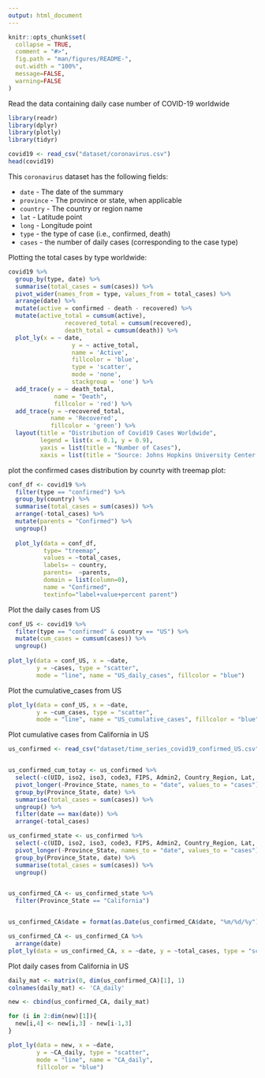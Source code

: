 ```yaml
---
output: html_document
---
```


```r
knitr::opts_chunk$set(
  collapse = TRUE, 
  comment = "#>",
  fig.path = "man/figures/README-",
  out.width = "100%",
  message=FALSE, 
  warning=FALSE
)
```

Read the data containing daily case number of COVID-19 worldwide
```r
library(readr)
library(dplyr)
library(plotly)
library(tidyr)

covid19 <- read_csv("dataset/coronavirus.csv")
head(covid19)
```

This `coronavirus` dataset has the following fields:

* `date` - The date of the summary
* `province` - The province or state, when applicable
* `country` - The country or region name
* `lat` - Latitude point
* `long` - Longitude point
* `type` - the type of case (i.e., confirmed, death)
* `cases` - the number of daily cases (corresponding to the case type)


Plotting the total cases by type worldwide:

``` r
covid19 %>% 
  group_by(type, date) %>%
  summarise(total_cases = sum(cases)) %>%
  pivot_wider(names_from = type, values_from = total_cases) %>%
  arrange(date) %>%
  mutate(active = confirmed - death - recovered) %>%
  mutate(active_total = cumsum(active),
                recovered_total = cumsum(recovered),
                death_total = cumsum(death)) %>%
  plot_ly(x = ~ date,
                  y = ~ active_total,
                  name = 'Active', 
                  fillcolor = 'blue',
                  type = 'scatter',
                  mode = 'none', 
                  stackgroup = 'one') %>%
  add_trace(y = ~ death_total, 
             name = "Death",
             fillcolor = 'red') %>%
  add_trace(y = ~recovered_total, 
            name = 'Recovered', 
            fillcolor = 'green') %>%
  layout(title = "Distribution of Covid19 Cases Worldwide",
         legend = list(x = 0.1, y = 0.9),
         yaxis = list(title = "Number of Cases"),
         xaxis = list(title = "Source: Johns Hopkins University Center for Systems Science and Engineering"))
```

plot the confirmed cases distribution by counrty with treemap plot:

``` r
conf_df <- covid19 %>% 
  filter(type == "confirmed") %>%
  group_by(country) %>%
  summarise(total_cases = sum(cases)) %>%
  arrange(-total_cases) %>%
  mutate(parents = "Confirmed") %>%
  ungroup() 
  
  plot_ly(data = conf_df,
          type= "treemap",
          values = ~total_cases,
          labels= ~ country,
          parents=  ~parents,
          domain = list(column=0),
          name = "Confirmed",
          textinfo="label+value+percent parent")
```

Plot the daily cases from US

``` r
conf_US <- covid19 %>% 
  filter(type == "confirmed" & country == "US") %>%
  mutate(cum_cases = cumsum(cases)) %>%
  ungroup()
  
plot_ly(data = conf_US, x = ~date, 
        y = ~cases, type = "scatter", 
        mode = "line", name = "US_daily_cases", fillcolor = "blue")

```

Plot the cumulative_cases from US

``` r
plot_ly(data = conf_US, x = ~date, 
        y = ~cum_cases, type = "scatter", 
        mode = "line", name = "US_cumulative_cases", fillcolor = "blue") 

```

Plot cumulative cases from California in US

``` r
us_confirmed <- read_csv("dataset/time_series_covid19_confirmed_US.csv")


us_confirmed_cum_totay <- us_confirmed %>%
  select(-c(UID, iso2, iso3, code3, FIPS, Admin2, Country_Region, Lat, Long_, Combined_Key)) %>% 
  pivot_longer(-Province_State, names_to = "date", values_to = "cases") %>%
  group_by(Province_State, date) %>%
  summarise(total_cases = sum(cases)) %>%
  ungroup() %>%
  filter(date == max(date)) %>%
  arrange(-total_cases)

us_confirmed_state <- us_confirmed %>%
  select(-c(UID, iso2, iso3, code3, FIPS, Admin2, Country_Region, Lat, Long_, Combined_Key)) %>% 
  pivot_longer(-Province_State, names_to = "date", values_to = "cases") %>%
  group_by(Province_State, date) %>%
  summarise(total_cases = sum(cases)) %>%
  ungroup()


us_confirmed_CA <- us_confirmed_state %>%
  filter(Province_State == "California") 


us_confirmed_CA$date = format(as.Date(us_confirmed_CA$date, "%m/%d/%y"), "%m/%d")

us_confirmed_CA <- us_confirmed_CA %>%
  arrange(date)
plot_ly(data = us_confirmed_CA, x = ~date, y = ~total_cases, type = "scatter", mode = "line")


```

Plot daily cases from California in US

``` r
daily_mat <- matrix(0, dim(us_confirmed_CA)[1], 1)
colnames(daily_mat) <- 'CA_daily'

new <- cbind(us_confirmed_CA, daily_mat)

for (i in 2:dim(new)[1]){
  new[i,4] <- new[i,3] - new[i-1,3]
}

plot_ly(data = new, x = ~date, 
        y = ~CA_daily, type = "scatter", 
        mode = "line", name = "CA_daily", 
        fillcolor = "blue")
```